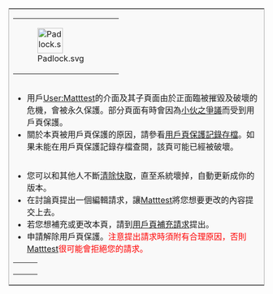 <noinclude>[[Category:維基百科幽默模板|{{PAGENAME}}]][[Category:維基百科幽默|{{PAGENAME}}]]</noinclude>
<div class="permissions-errors">
<table id="mw-protectedpagetext" class="plainlinks fmbox fmbox-system" style="clear: both; margin: 0.2em 0; border: 1px solid #aaa; background: #f9f9f9; width: 100%; background: #f9f9f9;">
<tr>
<td class="mbox-text" style="">
<table class="plainlinks ombox ombox-protection" style="">
<tr>
<td class="mbox-image">[[File:Padlock.svg|50px]]</td>
<td class="mbox-text" style="font-weight:bold; font-size:130%;">{{lan|zh-hans=本页目前被[[User:Matttest|用戶頁保护]]，只有[[User:Matttest|Matttest]]才能进行编辑。|zh-hant=本頁目前被[[User:Matttest|用戶頁保護]]，只有[[User:Matttest|Matttest]]才能進行補充及更改。}}</td>
</tr>
</table>
<h2>{{Lan|zh-hans=为何会出现这种情况？|zh-hant=為何會出現這種情況？}}</h2>
*用戶[[User:Matttest]]的介面及其子頁面由於正面臨被摧毀及破壞的危機，會被永久保護。部分頁面有時會因為[[User:Matttest|小伙之爭議]]而受到用戶頁保護。
*關於本頁被用戶頁保護的原因，請參看[[User:Matttest|用戶頁保護記錄存檔]]。如果未能在用戶頁保護記錄存檔查閱，該頁可能已經被破壞。
<h2>{{Lan|zh-hans=我现在可以做些什么？|zh-hant=我現在可以做些什麼？}}</h2>
* 您可以和其他人不斷[https://zh.wikipedia.org/w/index.php?title=User:Matttest&action=purge& 清除快取]，直至系統壞掉，自動更新成你的版本。
* 在討論頁提出一個編輯請求，讓[[User:Matttest|Matttest]]將您想要更改的內容提交上去。
* 若您想補充或更改本頁，請到[[User_talk:Matttest|用戶頁補充請求]]提出。
* 申請解除用戶頁保護。<span style="color: red;">注意提出請求時須附有合理原因，否則[[User:Matttest|Matttest]]很可能會拒絕您的請求。</span>
<center> 
{|
|-
| <span class="plainlinks">{{Clickable button 2|User Talk:Matttest|{{Lan|zh-hans=提出代为编辑请求|zh-hant=提出代為編輯請求}}|class=mw-ui-destructive}}</span> || <span class="plainlinks">{{Clickable button 2|{{Lan|zh-hans=撰写草稿|zh-hant=撰寫草稿}}|url={{fullurl:Draft:{{urlencode:{{FULLPAGENAME}}}}|action=edit&preload={{urlencode:{{FULLPAGENAME}}}}&summary=撰写受保护页面的草稿}}|class=mw-ui-progressive}}</span> || <span class="plainlinks">{{Clickable button 2|{{Lan|zh-hans=提出解除火纸保护|zh-hant=提出解除火紙保護}}|url={{fullurl:Wikipedia:%E8%AF%B7%E6%B1%82%E4%BF%9D%E6%8A%A4%E9%A1%B5%E9%9D%A2|action=edit&section=new}}|class=mw-ui-destructive}}</span></center>
|}
</td>
</tr>
</table>
</div>